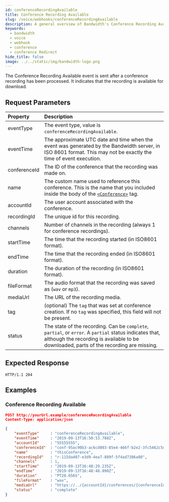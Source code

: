 ```yaml
---
id: conferenceRecordingAvailable
title: Conference Recording Available
slug: /voice/webhooks/conferenceRecordingAvailable
description: A general overview of Bandwidth's Conference Recording Available Webhook
keywords:
  - bandwidth
  - voice
  - webhook
  - conference
  - conference Redirect
hide_title: false
image: ../../static/img/bandwidth-logo.png
---
```



The Conference Recording Available event is sent after a conference recording has been processed. It indicates that the recording is available for download.

## Request Parameters

| Property          | Description |
|:------------------|:------------|
| eventType         | The event type, value is `conferenceRecordingAvailable`. |
| eventTime         | The approximate UTC date and time when the event was generated by the Bandwidth server, in ISO 8601 format. This may not be exactly the time of event execution. |
| conferenceId      | The ID of the conference that the recording was made on. |
| name              | The custom name used to reference this conference. This is the name that you included inside the body of the [`<Conference>`](/docs/voice/bxml/conference) tag. |
| accountId         | The user account associated with the conference. |
| recordingId       | The unique id for this recording. |
| channels          | Number of channels in the recording (always 1 for conference recordings). |
| startTime         | The time that the recording started (in ISO8601 format). |
| endTime           | The time that the recording ended (in ISO8601 format). |
| duration          | The duration of the recording (in ISO8601 format). |
| fileFormat        | The audio format that the recording was saved as (`wav` or `mp3`). |
| mediaUrl          | The URL of the recording media. |
| tag               | (optional) The `tag` that was set at conference creation. If no `tag` was specified, this field will not be present. |
| status            | The state of the recording. Can be `complete`, `partial`, or `error`. A `partial` status indicates that, although the recording is available to be downloaded, parts of the recording are missing. |

## Expected Response

```http
HTTP/1.1 204
```

## Examples

### Conference Recording Available

```json
POST http://yourUrl.example/conferenceRecordingAvailable
Content-Type: application/json

{
	"eventType"     : "conferenceRecordingAvailable",
	"eventTime"     : "2019-09-13T16:50:53.788Z",
	"accountId"     : "55555555",
	"conferenceId"  : "conf-95ac90b3-ac6cd003-85e4-466f-b2e2-3fc5462c5d0d",
	"name"          : "thisConference",
	"recordingId"   : "r-115da407-e3d9-4ea7-889f-5f4ad7386a80",
	"channels"      : 1,
	"startTime"     : "2019-09-13T16:48:29.235Z",
	"endTime"       : "2019-09-13T16:48:48.890Z",
	"duration"      : "PT20.056S",
	"fileFormat"    : "wav",
	"mediaUrl"      : "https://../{accountId}/conferences/{conferenceId}/recordings/{recordingId}/media",
	"status"        : "complete"
}
```
